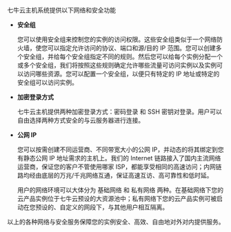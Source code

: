 七牛云主机系统提供以下网络和安全功能

- **安全组**  
  
  您可以使用安全组来控制您的实例的访问权限。这些安全组类似于一个网络防火墙，使您可以指定允许访问的协议、端口和源/目的 IP 范围。您可以创建多个安全组，并给每个安全组指定不同的规则。然后您可以给每个实例分配一个或多个安全组，我们将按照这些规则确定允许哪些流量可访问实例以及实例可以访问哪些资源。您可以配置一个安全组，以便只有特定的 IP 地址或特定的安全组可以访问实例。
- **加密登录方式**  
  
  七牛云主机提供两种加密登录方式：密码登录 和 SSH 密钥对登录。用户可以自由选择两种方式安全的与云服务器进行连接。
- **公网 IP**  
  
  您可以按需创建不同运营商、不同带宽大小的公网 IP，并动态的将其绑定到您有静态公网 IP 地址需求的主机上。我们的 Internet 链路接入了国内主流网络运营商，保证您的客户不管使用哪家 ISP，都能享受相同的高速访问；内网链路均经由底层的万兆/千兆网络互通，保证高速互访、高可靠性和低时延。  
  
  用户的网络环境可以大体分为 基础网络 和 私有网络 两种。在基础网络下您的云产品实例位于七牛云预设的大资源池中；私有网络下您的云产品实例可被启动在您预设的、自定义的网段下，与其他用户相互隔离。

以上的各种网络与安全服务保障您的实例安全、高效、自由地对外对内提供服务。